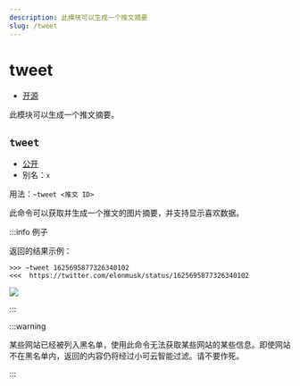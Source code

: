 ```yaml
---
description: 此模块可以生成一个推文摘要
slug: /tweet
---
```


# tweet

-   [开源](/docs/help/faq#为什么有些模块没有开源)

此模块可以生成一个推文摘要。

## `tweet`

-   [公开](permissions)
-   别名：`x`

用法：`~tweet <推文 ID>`

此命令可以获取并生成一个推文的图片摘要，并支持显示喜欢数据。

:::info 例子

返回的结果示例：

```
>>> ~tweet 1625695877326340102
<<<  https://twitter.com/elonmusk/status/1625695877326340102
```

![](https://z1.ax1x.com/2023/11/18/piN0JFx.png)

:::

:::warning

某些网站已经被列入黑名单，使用此命令无法获取某些网站的某些信息。即使网站不在黑名单内，返回的内容仍将经过小可云智能过滤。请不要作死。

:::

